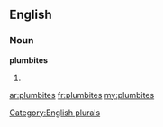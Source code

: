 ==English==

===Noun===
'''plumbites'''

# {{plural of|[[plumbite]]}}

[[Category:English plurals]]

[[ar:plumbites]]
[[fr:plumbites]]
[[my:plumbites]]